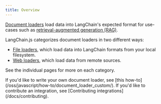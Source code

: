 ```yaml
---
title: Overview
---
```


[Document loaders](/oss/javascript/concepts/document_loaders) load data into LangChain's expected format for use-cases such as [retrieval-augmented generation (RAG)](/oss/javascript/tutorials/rag).

LangChain.js categorizes document loaders in two different ways:

- [File loaders](/oss/javascript/integrations/document_loaders/file_loaders/), which load data into LangChain formats from your local filesystem.
- [Web loaders](/oss/javascript/integrations/document_loaders/web_loaders/), which load data from remote sources.

See the individual pages for more on each category.

<Info>
If you'd like to write your own document loader, see [this how-to](/oss/javascript/how-to/document_loader_custom/). If you'd like to contribute an integration, see [Contributing integrations](/docs/contributing).
</Info>
